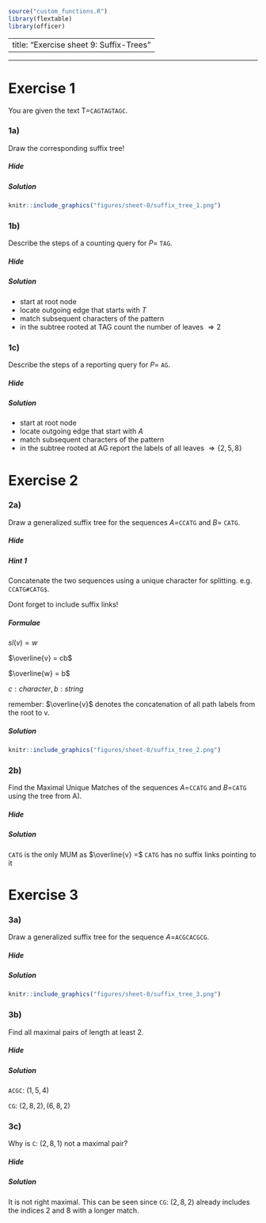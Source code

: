```r
source("custom_functions.R")
library(flextable)
library(officer)

```

---
title: "Exercise sheet 9: Suffix-Trees"
---

---------------------------------

# Exercise 1

You are given the text T=`CAGTAGTAGC`.



### 1a)

::: {.question data-latex=""}

Draw the corresponding suffix tree!
::: 

#### {.tabset}

##### Hide

##### Solution
::: {.answer data-latex=""}

```r
knitr::include_graphics("figures/sheet-8/suffix_tree_1.png")
```
::: 

#### {-}


### 1b)
::: {.question data-latex=""}

Describe the steps of a counting query for $P =$ `TAG`.
::: 

#### {.tabset}

##### Hide

##### Solution
::: {.answer data-latex=""}

* start at root node
* locate outgoing edge that starts with $T$
* match subsequent characters of the pattern
* in the subtree rooted at TAG count the number of leaves $\Rightarrow 2$
::: 
#### {-}



### 1c)
::: {.question data-latex=""}

Describe the steps of a reporting query for $P =$ `AG`.
::: 

#### {.tabset}

##### Hide

##### Solution
::: {.answer data-latex=""}

* start at root node
* locate outgoing edge that start with $A$
* match subsequent characters of the pattern
* in the subtree rooted at AG report the labels of all leaves $\Rightarrow \{2, 5, 8\}$
::: 
#### {-}

# Exercise 2

### 2a)
::: {.question data-latex=""}

Draw a generalized suffix tree for the sequences $A=$`CCATG` and $B=$ `CATG`.
::: 

#### {.tabset}

##### Hide

##### Hint 1 
::: {.answer data-latex=""}

Concatenate the two sequences using a unique character for splitting. e.g.
`CCATG#CATG$`.

Dont forget to include suffix links!
::: 
##### Formulae
::: {.answer data-latex=""}

$sl(v) = w$

$\overline{v} = cb$

$\overline{w} = b$

$c: character, b: string$


remember: $\overline{v}$ denotes the concatenation of all path labels from the root to v.
::: 
##### Solution
::: {.answer data-latex=""}

```r
knitr::include_graphics("figures/sheet-8/suffix_tree_2.png")
```
::: 
#### {-}

### 2b)
::: {.question data-latex=""}

Find the Maximal Unique Matches of the sequences $A=$`CCATG` and $B=$`CATG` using 
the tree from A).
::: 

#### {.tabset}

##### Hide

##### Solution
::: {.answer data-latex=""}

`CATG` is the only MUM as $\overline{v} =$ `CATG` has no suffix links pointing to
it
::: 
#### {-}


# Exercise 3

### 3a)
::: {.question data-latex=""}

Draw a generalized suffix tree for the sequence $A=$`ACGCACGCG`.
::: 

#### {.tabset}

##### Hide

##### Solution
::: {.answer data-latex=""}

```r
knitr::include_graphics("figures/sheet-8/suffix_tree_3.png")
```
::: 

#### {-}


### 3b)
::: {.question data-latex=""}

Find all maximal pairs of length at least 2.
::: 

#### {.tabset}

##### Hide

##### Solution
::: {.answer data-latex=""}

`ACGC`: $(1,5,4)$

`CG`: $(2,8,2), (6,8,2)$
::: 
#### {-}


### 3c)
::: {.question data-latex=""}

Why is `C`: $(2, 8, 1)$ not a maximal pair?

::: 

#### {.tabset}

##### Hide

##### Solution
::: {.answer data-latex=""}

It is not right maximal.
This can be seen since `CG`: $(2, 8, 2)$ already includes the indices 2 and 8 with
a longer match. 

::: 
#### {-}







